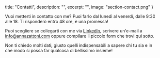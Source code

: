   title: "Contatti",
  description: "",
  excerpt: "",
  image: "section-contact.png"
}

Vuoi metterti in contatto con me? Puoi farlo dal lunedì al venerdì, dalle 9:30 alle 18. Ti risponderò entro 48 ore, è una promessa!</br>

Puoi scegliere se collegarti con me via [LinkedIn](https://www.linkedin.com/in/zattonianna), scrivere un'e-mail a [info@annazattoni.com](mailto:info@annazattoni.com) oppure compilare il piccolo form che trovi qui sotto.</br>

Non ti chiedo molti dati, giusto quelli indispensabili a sapere chi tu sia e in che modo si possa far qualcosa di bellissimo insieme!

<contactform />
